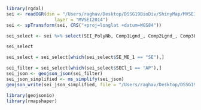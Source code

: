 ```r
library(rgdal)
sei <- readOGR(dsn = "/Users/raghav/Desktop/DSSG19BioDiv/ShinyMap/MVSEI2014/",
                  layer = "MVSEI2014")
sei <- spTransform(sei, CRS("+proj=longlat +datum=WGS84"))
```


```r
sei_select <- sei %>% select(SEI_PolyNb, Comp1Lgnd_, Comp2Lgnd_, Comp3Lgnd_, QualityNo_, Location, SE_ME_1,SECl_1)
```
```r
sei_select
```

```r
sei_select = sei_select[which(sei_select$SE_ME_1 == "SE"),]
```


```r
sei_filter = sei_select[which(sei_select$SECl_1 == "AP"),]
sei_json <- geojson_json(sei_filter)
sei_json_simplified <- ms_simplify(sei_json)
geojson_write(sei_json_simplified, file = "/Users/raghav/Desktop/DSSG19BioDiv/map_django/biodivmap/static/biodivmap/sei/AP.geojson")
```

```r
library(geojsonio)
library(rmapshaper)
```

```r

```

```r


```


```r

```

